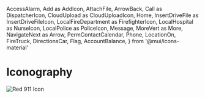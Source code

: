  AccessAlarm,
  Add as AddIcon,
  AttachFile,
  ArrowBack,
  Call as DispatcherIcon,
  CloudUpload as CloudUploadIcon,
  Home,
  InsertDriveFile as InsertDriveFileIcon,
  LocalFireDepartment as FirefighterIcon,
  LocalHospital as NurseIcon,
  LocalPolice as PoliceIcon,
  Message,
  MoreVert as More,
  NavigateNext as Arrow,
  PermContactCalendar,
  Phone,
  LocationOn,
  FireTruck,
  DirectionsCar,
  Flag,
  AccountBalance,
} from '@mui/icons-material'

<Meta title="Iconography" />

# Iconography

<IconGallery>
  <IconItem name="AccessAlarm">
    <AccessAlarm />
  </IconItem>

  <IconItem name="AddIcon">
    <AddIcon />
  </IconItem>

  <IconItem name="Arrow">
    <Arrow />
  </IconItem>

  <IconItem name="ArrowBack">
    <ArrowBack />
  </IconItem>

  <IconItem name="AttachFile">
    <AttachFile />
  </IconItem>

  <IconItem name="CloudUploadIcon">
    <CloudUploadIcon />
  </IconItem>

  <IconItem name="DispatcherIcon">
    <img src="/911-icon.png" alt="Red 911 Icon" style={{ width: '28px', height: '28px', borderRadius: '8px' }} />
  </IconItem>

  <IconItem name="FirefighterIcon">
    <FirefighterIcon />
  </IconItem>

  <IconItem name="Home">
    <Home />
  </IconItem>

  <IconItem name="InsertDriveFileIcon">
    <InsertDriveFileIcon />
  </IconItem>

  <IconItem name="Message">
    <Message />
  </IconItem>

  <IconItem name="More">
    <More />
  </IconItem>

  <IconItem name="NurseIcon">
    <NurseIcon />
  </IconItem>

  <IconItem name="PermContactCalendar">
    <PermContactCalendar />
  </IconItem>

  <IconItem name="Phone">
    <Phone />
  </IconItem>

  <IconItem name="PoliceIcon">
    <PoliceIcon />
  </IconItem>

  <IconItem name="IncidentIcon">
    <ErrorOutlineIcon />
  </IconItem>

  <IconItem name="group">
    <Groups2Icon />
  </IconItem>

  <IconItem name="map">
    <LocationOn />
  </IconItem>

  <IconItem name="FireTruck">
    <FireTruck />
  </IconItem>

  <IconItem name="DirectionsCar">
    <DirectionsCar />
  </IconItem>

  <IconItem name="Flag">
    <Flag />
  </IconItem>

  <IconItem name="CityDirector">
    <AccountBalance />
  </IconItem>
</IconGallery>
